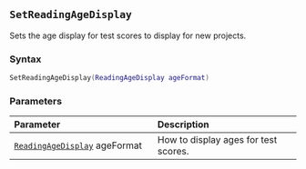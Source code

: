 ::: {.minipage data-latex="{\textwidth}"}
## `SetReadingAgeDisplay`

Sets the age display for test scores to display for new projects.

### Syntax {-}

``` .lua
SetReadingAgeDisplay(ReadingAgeDisplay ageFormat)
```

### Parameters {-}

**Parameter** | **Description**
| :-- | :-- |
| [`ReadingAgeDisplay`](#readingagedisplay) ageFormat | How to display ages for test scores. |
:::
